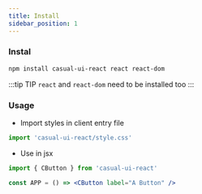 ```yaml
---
title: Install
sidebar_position: 1
---
```


### Instal

```sh
npm install casual-ui-react react react-dom
```

:::tip TIP
`react` and `react-dom` need to be installed too
:::

### Usage

- Import styles in client entry file

```js
import 'casual-ui-react/style.css'
```

- Use in jsx

```jsx
import { CButton } from 'casual-ui-react'

const APP = () => <CButton label="A Button" />
```
